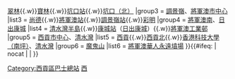 {{Navbox
|name        = 香港西貢區巴士總站列表
|title       = [[香港]][[西貢區]][[香港巴士總站|巴士總站]]列表
|bodystyle   = background: #f9f9f9;
|liststyle   = text-align: left;%;
|groupstyle  = background: #ececec; text-align: center; width: 15%;;
|belowstyle  = text-align: center;;
|oddstyle    = background: #f9f9f9;
|evenstyle   = background: #f9f9f9;
|state       = collapsed
|group1      = [[寶林|寶琳]]、[[翠林]]、[[坑口 (香港)|坑口]]
|list1       = [[康盛花園巴士總站|康盛花園]]{{.w}}[[翠林巴士總站|翠林]]{{.w}}[[寶林公共運輸交匯處|寶林]]{{.w}}[[坑口站公共運輸交匯處|坑口站]]{{.w}}[[坑口（北）巴士總站|坑口（北）]]
|group3      = [[調景嶺]]、[[將軍澳市中心]]
|list3       = [[尚德巴士總站|尚德]]{{.w}}[[將軍澳站公共運輸交匯處|將軍澳站]]{{.w}}[[調景嶺站公共運輸交匯處|調景嶺站]]{{.w}}[[彩明公共運輸交匯處|彩明]]
|group4      = [[將軍澳南]]、[[日出康城]]
|list4       = [[清水灣半島巴士總站|清水灣半島]]{{.w}}[[康城站公共運輸交匯處|康城站]]（[[日出康城]]）{{.w}}[[將軍澳工業邨公共運輸交匯處|將軍澳工業邨]]
|group5      = [[西貢市中心]]、[[清水灣]]
|list5       = [[西貢公共運輸交匯處|西貢]]{{.w}}[[西貢北公共運輸交匯處|西貢北]]{{.w}}[[香港科技大學公共運輸交匯處|香港科技大學（南坪）]]、[[清水灣巴士總站|清水灣]]
|group6      = [[魔鬼山]]
|list6       = [[將軍澳華人永遠墳場]]
}}<includeonly>{{#ifeq: {{{1}}} | nocat | <!--空--> | [[Category:西貢區巴士總站]] }}</includeonly><noinclude>[[Category:香港巴士總站模板|西]]</noinclude>